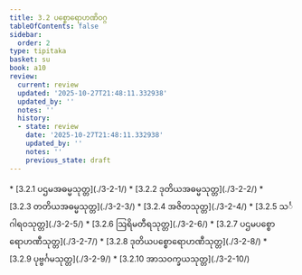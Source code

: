 ```yaml
---
title: 3.2 ပစ္စောရောဟဏိဝဂ္ဂ
tableOfContents: false
sidebar:
  order: 2
type: tipitaka
basket: su
book: a10
review:
  current: review
  updated: '2025-10-27T21:48:11.332938'
  updated_by: ''
  notes: ''
  history:
  - state: review
    date: '2025-10-27T21:48:11.332938'
    updated_by: ''
    notes: ''
    previous_state: draft
---
```



<ReviewStatus review={frontmatter.review} showDetails={true} />

<HypothesisAnnotation frontmatter={frontmatter} />

<DynamicBreadcrumb />



<TableOfContents book="a10" section="3.2">
* [3.2.1 ပဌမအဓမ္မသုတ္တ](./3-2-1/)
* [3.2.2 ဒုတိယအဓမ္မသုတ္တ](./3-2-2/)
* [3.2.3 တတိယအဓမ္မသုတ္တ](./3-2-3/)
* [3.2.4 အဇိတသုတ္တ](./3-2-4/)
* [3.2.5 သင်္ဂါရဝသုတ္တ](./3-2-5/)
* [3.2.6 ဩရိမတီရသုတ္တ](./3-2-6/)
* [3.2.7 ပဌမပစ္စောရောဟဏီသုတ္တ](./3-2-7/)
* [3.2.8 ဒုတိယပစ္စောရောဟဏီသုတ္တ](./3-2-8/)
* [3.2.9 ပုဗ္ဗင်္ဂမသုတ္တ](./3-2-9/)
* [3.2.10 အာသဝက္ခယသုတ္တ](./3-2-10/)
</TableOfContents>